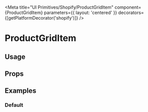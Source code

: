 

<Meta
  title="UI Primitives/Shopify/ProductGridItem"
  component={ProductGridItem}
  parameters={{ layout: 'centered' }}
  decorators={[getPlatformDecorator('shopify')]}
/>

# ProductGridItem

<Description />

## Usage

<Usage />

## Props

<ArgsTable of={ProductGridItem} />

## Examples

### Default

<Canvas>
  <Story name="Default">
    <List style={{ width: '320px', height: '320px' }}>
      <ProductGridItem product={shopifyProducts[0]} />
    </List>
  </Story>
</Canvas>
